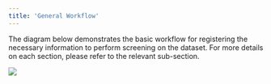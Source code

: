 ```yaml
---
title: 'General Workflow'
---
```


The diagram below demonstrates the basic workflow for registering the necessary information to perform screening on the dataset. 
For more details on each section, please refer to the relevant sub-section.


<Frame>
  <img src="../images/athena-general-flow-ii.png" style={{ borderRadius: '0.5rem' }} />
</Frame>
